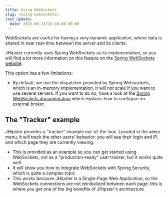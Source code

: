 ```yaml
---
title: Using WebSockets
slug: /using-websockets/
last_update:
  date: 2015-08-31T18:40:00-00:00
---
```


WebSockets are useful for having a very dynamic application, where data is shared in near real-time between the server and its clients.

JHipster currently uses Spring WebSockets as its implementation, so you will find a lot more information on this feature on the [Spring WebSockets website](http://docs.spring.io/spring/docs/current/spring-framework-reference/html/websocket.html).

This option has a few limitations:

- By default, we use the dispatcher provided by Spring Websockets, which is an in-memory implementation. It will not scale if you want to use several servers. If you want to do so, have a look at the [Spring WebSockets documentation](http://docs.spring.io/spring/docs/current/spring-framework-reference/html/websocket.html) which explains how to configure an external broker.


## The "Tracker" example

JHipster provides a "tracker" example out-of-the-box. Located in the `admin` menu, it will track the other users' behavior: you will see their login and IP, and which page they are currently viewing.

- This is provided as an example so you can get started using WebSockets, not as a "production-ready" user tracker, but it works quite well.
- It will show you how to integrate WebSockets with Spring Security, which is quite a complex topic
- This works because JHipster is a Single-Page Web Application, so the WebSockets connections are not reinitialized between each page: this is where you get one of the big benefits of JHipster's architecture
